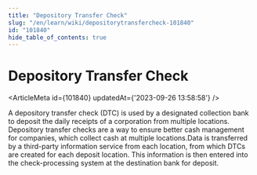 ```yaml
---
title: "Depository Transfer Check"
slug: "/en/learn/wiki/depositorytransfercheck-101840"
id: "101840"
hide_table_of_contents: true
---
```



# Depository Transfer Check

<ArticleMeta id={101840} updatedAt={'2023-09-26 13:58:58'} />
<div className='border-solid border-b border-t-0 my-4 border-[var(--ifm-color-gray-300)]' />

A depository transfer check (DTC) is used by a designated collection bank to deposit the daily receipts of a corporation from multiple locations. Depository transfer checks are a way to ensure better cash management for companies, which collect cash at multiple locations.Data is transferred by a third-party information service from each location, from which DTCs are created for each deposit location. This information is then entered into the check-processing system at the destination bank for deposit.
